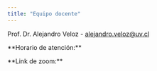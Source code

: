 ```yaml
---
title: "Equipo docente"
---
```


Prof. Dr. Alejandro Veloz - [alejandro.veloz\@uv.cl](mailto:alejandro.veloz@usm.cl)

\*\*Horario de atención:\*\*

\*\*Link de zoom:\*\*